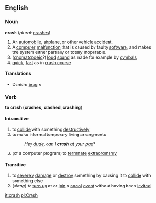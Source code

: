 ==English==
===Noun===
'''crash''' (''plural:'' [[crashes]])
#An [[automobile]], airplane, or other vehicle accident.
#A [[computer]] [[malfunction]] that is caused by faulty [[software]], and makes the system either partially or totally inoperable.
#([[onomatopoeic]]?) [[loud]] [[sound]]  as made for example by [[cymbal]]s
#[[quick]], [[fast]] as in [[crash course]]

====Translations====
*Danish: [[brag]] ''n''

===Verb===
'''to crash''' ('''crashes''', '''crashed''', '''crashing''')
====Intransitive====
#to [[collide]] with something [[destructively]]
#to make informal temporary living arrangments
#:''Hey [[dude]], can I '''crash''' at your [[pad]]?''
#(of a computer program) to [[terminate]] [[extraordinary|extraordinarily]]
====Transitive====
#to [[severely]] [[damage]] or [[destroy]] something by causing it to [[collide]] with something else
#(''slang'') to [[turn up]] at or [[join]] a [[social]] [[event]] without having been [[invite]]d

[[it:crash]]
[[pl:Crash]]